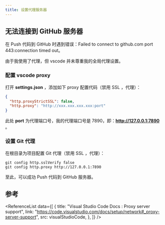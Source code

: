 ```yaml
---
title: 设置代理服务器
---
```



## 无法连接到 GitHub 服务器

在 Push 代码到 GitHub 时遇到错误：Failed to connect to github.com port 443:connection timed out。

由于我使用了代理，但 vscode 并未尊重我的全局代理设置。

### 配置 vscode proxy

打开 **settings.json** ，添加如下 proxy 配置代码（禁用 SSL ，代理）：

```json
{
  "http.proxyStrictSSL": false,
  "http.proxy": "http://xxx.xxx.xxx.xxx:port"
}
```

此处 **port** 为代理端口号，我的代理端口号是 7890，即：**http://127.0.0.1:7890** 。

### 设置 Git 代理

在根目录为项目配置 Git 代理（禁用 SSL ，代理）：

```git
git config http.sslVerify false
git config http.proxy http://127.0.0.1:7890
```

至此，可以成功 Push 代码到 GitHub 服务器。

## 参考

<ReferenceList
  data={[
    {
      title: "Visual Studio Code Docs : Proxy server support",
      link: "https://code.visualstudio.com/docs/setup/network#_proxy-server-support",
      src: visualStudioCode,
    },
  ]}
/>
